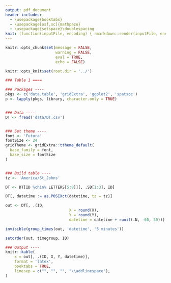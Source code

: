```yaml
---
output: pdf_document
header-includes:
  - \usepackage{booktabs}
  - \usepackage[osf,sc]{mathpazo}
  - \usepackage{setspace}\doublespacing
knit: (function(inputFile, encoding) { rmarkdown::render(inputFile, encoding = encoding, output_file = file.path(dirname(inputFile), '../objects/Table1.pdf')) })
---
```


```r
knitr::opts_chunk$set(message = FALSE, 
                      warning = FALSE,
                      eval = TRUE, 
                      echo = FALSE)

knitr::opts_knit$set(root.dir = '../')
```


```r
### Table 1 ====

### Packages ----
pkgs <- c('data.table', 'gridExtra', 'ggplot2', 'spatsoc')
p <- lapply(pkgs, library, character.only = TRUE)


### Data ----
DT <- fread('data/DT.csv')


### Set theme ----
font <- 'Futura'
fontSize <- 24
gridTheme <- gridExtra::ttheme_default(
  base_family = font,
  base_size = fontSize
)


### Build table ----
tz <- 'America/St_Johns'

DT <- DT[ID %chin% LETTERS[5:8]][, .SD[1:3], ID]

DT[, datetime := as.POSIXct(datetime, tz = tz)]

out <- DT[, .(ID, 
							X = round(X), 
							Y = round(Y), 
							datetime = datetime + runif(.N, -60, 30))]

invisible(group_times(out, 'datetime', '5 minutes'))

setorder(out, timegroup, ID)

### Output ----
knitr::kable(
	x = out[, .(ID, X, Y, datetime)],
	format = 'latex',
	booktabs = TRUE,
	linesep = c("", "", "", "\\addlinespace"),
)
```
